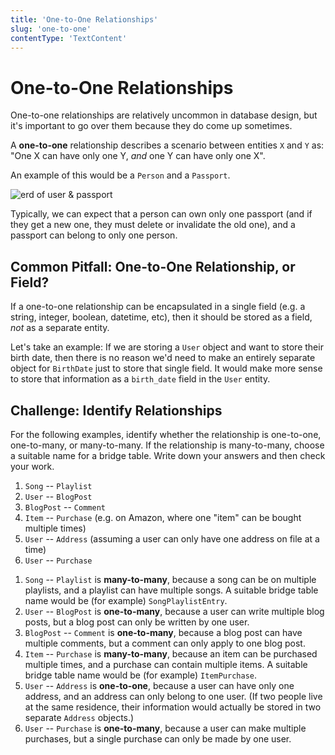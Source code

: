 ```yaml
---
title: 'One-to-One Relationships'
slug: 'one-to-one'
contentType: 'TextContent'
---
```


# One-to-One Relationships

One-to-one relationships are relatively uncommon in database design, but it's important to go over them because they do come up sometimes.

A **one-to-one** relationship describes a scenario between entities `X` and `Y` as: "One X can have only one Y, _and_ one Y can have only one X".

An example of this would be a `Person` and a `Passport`.

![erd of user & passport](./user-passport-erd.png)

Typically, we can expect that a person can own only one passport (and if they get a new one, they must delete or invalidate the old one), and a passport can belong to only one person.

## Common Pitfall: One-to-One Relationship, or Field?

If a one-to-one relationship can be encapsulated in a single field (e.g. a string, integer, boolean, datetime, etc), then it should be stored as a field, _not_ as a separate entity.

Let's take an example: If we are storing a `User` object and want to store their birth date, then there is no reason we'd need to make an entirely separate object for `BirthDate` just to store that single field. It would make more sense to store that information as a `birth_date` field in the `User` entity.

## Challenge: Identify Relationships

<FlashCard>
<Prompt>

For the following examples, identify whether the relationship is one-to-one, one-to-many, or many-to-many. If the relationship is many-to-many, choose a suitable name for a bridge table. Write down your answers and then check your work.

1. `Song` -- `Playlist`
1. `User` -- `BlogPost`
1. `BlogPost` -- `Comment`
1. `Item` -- `Purchase` (e.g. on Amazon, where one "item" can be bought multiple times)
1. `User` -- `Address` (assuming a user can only have one address on file at a time)
1. `User` -- `Purchase`

</Prompt>
<Answer>

1. `Song` -- `Playlist` is **many-to-many**, because a song can be on multiple playlists, and a playlist can have multiple songs. A suitable bridge table name would be (for example) `SongPlaylistEntry`.
1. `User` -- `BlogPost` is **one-to-many**, because a user can write multiple blog posts, but a blog post can only be written by one user.
1. `BlogPost` -- `Comment` is **one-to-many**, because a blog post can have multiple comments, but a comment can only apply to one blog post.
1. `Item` -- `Purchase` is **many-to-many**, because an item can be purchased multiple times, and a purchase can contain multiple items. A suitable bridge table name would be (for example) `ItemPurchase`.
1. `User` -- `Address` is **one-to-one**, because a user can have only one address, and an address can only belong to one user. (If two people live at the same residence, their information would actually be stored in two separate `Address` objects.)
1. `User` -- `Purchase` is **one-to-many**, because a user can make multiple purchases, but a single purchase can only be made by one user.

</Answer>
</FlashCard>